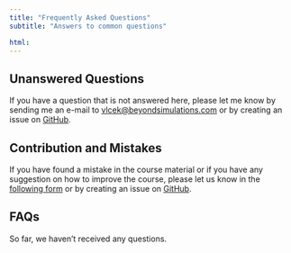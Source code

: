 ```yaml
---
title: "Frequently Asked Questions"
subtitle: "Answers to common questions"

html:
---
```

## Unanswered Questions
If you have a question that is not answered here, please let me know by sending me an e-mail to [vlcek@beyondsimulations.com](mailto:vlcek@beyondsimulations.com?subject=Programming%20Everyday%20Decisions%3A%20%3CYour%20subject%3E) or by creating an issue on [GitHub](https://github.com/beyondsimulations/Programming-Everyday-Decisions/issues).

## Contribution and Mistakes
If you have found a mistake in the course material or if you have any suggestion on how to improve the course, please let us know in the [following form](https://tally.so/r/woVBKe) or by creating an issue on [GitHub](https://github.com/beyondsimulations/Programming-Everyday-Decisions/issues).

## FAQs
So far, we haven't received any questions.
